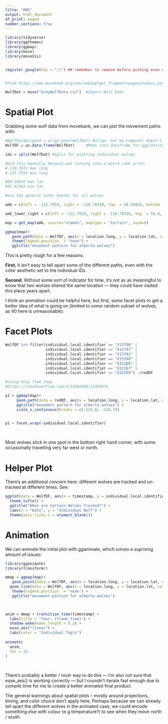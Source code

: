 ```yaml
---
title: "HW5"
output: html_document
df_print: paged
number_sections: true
---
```


```r

library(tidyverse)
library(ggthemes)
library(ggmap)
library(move)
library(moveVis)


register_google(key = ";)") ## remember to remove before pushing even once because the repo is public D:


#from https://www.movebank.org/cms/webapp?gwt_fragment=page=studies,path=study492444603

WolfDat = move("GreyWolfData.csv")  #Import Wolf Data
```

# Spatial Plot

Grabbing some wolf data from movebank, we can plot the movement paths with:

```r

#WolfDataAligned = align_move(WolfDat) #align, but my computer doesn't have enough ram to do this ..
WolfDF = as.data.frame(WolfDat)     #Make into dataframe for ggplotting

ids = split(WolfDat) #Split for plotting individual wolves.

#Did this manually because was running into a weird code error:
#-110.7031 max long
#-115.7919 min long

#60.56856 max lat
#55.62262 min lat

#are the general outer bounds for all wolves

amb = c(left = -115.7919, right = -110.70310, top  = 60.56856, bottom  =55.62262)

amb_lower_right = c(left = -112.7919, right = -110.70310, top  = 58.0, bottom  =57.3)

map = get_map(amb, source="stamen", maptype = "terrain", zoom=8)

ggmap(map)+
   geom_path(data = WolfDF, aes(x = location.long, y = location.lat, color = individual.local.identifier))+
   theme(legend.position  = "none") +
   ggtitle("movement pattern for alberta wolves") 
```

This is pretty rough for a few reasons:

**First**, it isn't easy to tell apart some of the different paths, even with the color aesthetic set to the individual IDs.


**Second**, Without some sort of indicator for time, it's not as as meaningful to know that two wolves shared the same location --- they could have visited this place years apart. 


I think an animation could be helpful here, but first, some facet plots to get a better idea of what is going on (limited to some random subset of wolves, as 40 here is unreasonable):

# Facet Plots

```r
WolfDF %>% filter(individual.local.identifier == "X13790" |
                  individual.local.identifier == "X13791" |
                  individual.local.identifier == "X13792" |
                  individual.local.identifier == "X15508" |
                  individual.local.identifier == "X32268" |
                  individual.local.identifier == "X32267" |
                  individual.local.identifier == "X32269") ->redDF

#using help from Jaap
#https://stackoverflow.com/a/33302968/12369476

p1 = ggmap(map)+
     geom_path(data = redDF, aes(x = location.long, y = location.lat, color = timestamps))+
     ggtitle("movement pattern for alberta wolves") +
     scale_x_continuous(breaks = c(-115.8, -110.7))


p1 + facet_wrap(~individual.local.identifier)
```
\

Most wolves stick in one spot in the bottom right hand corner, with some occasionally travelling very far west or north.\

# Helper Plot

There's an additional concern here: different wolves are tracked and un-tracked at different times. See:

```r
ggplot(data = WolfDF, aes(x = timestamp, y = individual.local.identifier)) + geom_line() +
  theme_tufte() +
  ggtitle("When are Certain Wolves Tracked?") +
  labs(x = "Date", y = "Individual Wolf") +
  theme(axis.ticks.x = element_blank())

```


# Animation

We can animate the initial plot with gganimate, which solves a suprising amount of issues:


```r
library(gganimate)
library(transformr)

mmap = ggmap(map)+
   geom_point(data = WolfDF, aes(x = location.long, y = location.lat, color = individual.local.identifier))+
  geom_line(data = WolfDF, aes(x = location.long, y = location.lat, color = individual.local.identifier))
   theme(legend.position  = "none") +
   ggtitle("movement pattern for alberta wolves")  
     


anim = mmap + transition_time(timestamp) +
  labs(title = "Year: {frame_time}") +
  shadow_wake(wake_length = 0.2) +
  ease_aes("linear") +
  labs(color = "Individual Tag\n")
  
animate(
  anim,
  fps = 15
)

```
\

There's probably a better / nicer way to do this --- I'm also not sure that ease_aes() is working correctly  --- but I coundn't iterate fast enough due to compile time for me to create a better animated final product. \

The general warnings about spatial plots -- mostly around projections, bining, and color choice don't apply here. Perhaps because we can already tell apart the different wolves in the animated case, we could encode something else with colour (e.g temperature?) to see when they move north / south. \



